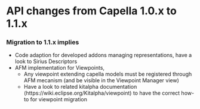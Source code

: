 = API changes from Capella 1.0.x to 1.1.x =

=== Migration to 1.1.x implies ===

* Code adaption for developed addons managing representations, have a look to Sirius Descriptors
* AFM implementation for Viewpoints,
** Any viewpoint extending capella models must be registered through AFM mecanism (and be visible in the Viewpoint Manager view)
** Have a look to related kitalpha documentation (https://wiki.eclipse.org/Kitalpha/viewpoint) to have the correct how-to for viewpoint migration
